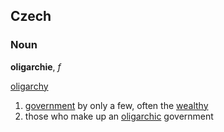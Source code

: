 ==Czech==

===Noun===
'''oligarchie''', ''f''

[[oligarchy]]
# [[government]] by only a few, often the [[wealthy]]
# those who make up an [[oligarchic]] government